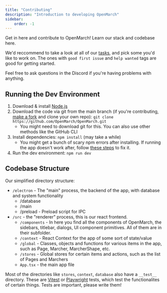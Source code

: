 ```yaml
---
title: "Contributing"
description: "Introduction to developing OpenMarch"
sidebar:
    order: -1
---
```



Get in here and contribute to OpenMarch! Learn our stack and codebase here.

We'd reccommend to take a look at all of our [tasks](https://github.com/OpenMarch/OpenMarch/issues), and pick some you'd like to work on. The ones with `good first issue` and `help wanted` tags are good for getting started.

Feel free to ask questions in the Discord if you're having problems with anything.

<LinkCard
  title="Stack"
  href="/developers/stack/"
/>
<LinkCard
  title="Discord"
  href="https://discord.com/invite/eTsQ98uZzq"
  description="Go to #developers for support!"
/>

##  Running the Dev Environment

1. Download & install [Node.js](https://nodejs.org/en)
2. Download the code via git from the main branch (if you're contributing, [make a fork](https://github.com/OpenMarch/OpenMarch/fork) and clone your own repo): `git clone https://github.com/OpenMarch/OpenMarch.git`
    - You might need to download git for this. You can also use other methods like the GitHub CLI
3. Install dependencies: `npm install` (may take a while)
    - You might get a bunch of scary npm errors after installing. If running the app doesn't work after, follow [these steps](https://github.com/Automattic/node-canvas?tab=readme-ov-file#compiling) to fix it.
4. Run the dev environment: `npm run dev`

## Codebase Structure

Our simplified directory structure:

- `/electron` - The "main" process, the backend of the app, with database and system functionality
    - /database
    - /main
    - /preload - Preload script for IPC
- `/src` - the "renderer" process, this is our react frontend.
    - `/components` - In here you find all the components of OpenMarch, the sidebars, titlebar, dialogs, UI component primitives. All of them are in their subfolder.
    - `/context` - React Context for the app of some sort of state/value
    - `/global` - Classes, objects and functions for various items in the app, such as Page, Marcher, MarcherShape, etc.
    - `/stores` - Global stores for certain items and actions, such as the list of Pages and Marchers
    - `App.tsx` - the main app file

Most of the directories like `stores`, `context`, `database` also have a `__test__` directory. These are [Vitest](https://vitest.dev/) or [Playwright](https://playwright.dev/) tests, which test the functionalites of certain things. Tests are important, please write them!
